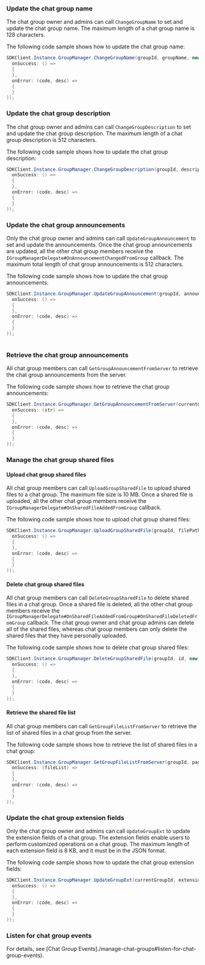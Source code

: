 <PlatformWrapper platform="windows">

### Update the chat group name

The chat group owner and admins can call `ChangeGroupName` to set and update the chat group name. The maximum length of a chat group name is 128 characters.

The following code sample shows how to update the chat group name:

```csharp
SDKClient.Instance.GroupManager.ChangeGroupName(groupId, groupName, new CallBack(
  onSuccess: () =>
  {
  },
  onError: (code, desc) =>
  {
  }
));
```

### Update the chat group description

The chat group owner and admins can call `ChangeGroupDescription` to set and update the chat group description. The maximum length of a chat group description is 512 characters.

The following code sample shows how to update the chat group description:

```csharp
SDKClient.Instance.GroupManager.ChangeGroupDescription(groupId, description, new CallBack(
  onSuccess: () =>
  {
  },
  onError: (code, desc) =>
  {
  }
));
```

### Update the chat group announcements

Only the chat group owner and admins can call `UpdateGroupAnnouncement` to set and update the announcements. Once the chat group announcements are updated, all the other chat group members receive the `IGroupManagerDelegate#OnAnnouncementChangedFromGroup` callback. The maximum total length of chat group announcements is 512 characters.

The following code sample shows how to update the chat group announcements:

```csharp
SDKClient.Instance.GroupManager.UpdateGroupAnnouncement(groupId, announcement, new CallBack(
  onSuccess: () =>
  {
  },
  onError: (code, desc) =>
  {
  }
));
       
```

### Retrieve the chat group announcements

All chat group members can call `GetGroupAnnouncementFromServer` to retrieve the chat group announcements from the server.

The following code sample shows how to retrieve the chat group announcements:

```csharp
SDKClient.Instance.GroupManager.GetGroupAnnouncementFromServer(currentGroupId, new ValueCallBack<string>(
  onSuccess: (str) =>
  {
  },
  onError: (code, desc) =>
  {
  }
));    
```

### Manage the chat group shared files

#### Upload chat group shared files

All chat group members can call `UploadGroupSharedFile` to upload shared files to a chat group. The maximum file size is 10 MB. Once a shared file is uploaded, all the other chat group members receive the `IGroupManagerDelegate#OnSharedFileAddedFromGroup` callback.

The following code sample shows how to upload chat group shared files:

```csharp
SDKClient.Instance.GroupManager.UploadGroupSharedFile(groupId, filePath, new CallBack(
  onSuccess: () =>
  {
  },
  onError: (code, desc) =>
  {
  }
));
```

#### Delete chat group shared files

All chat group members can call `DeleteGroupSharedFile` to delete shared files in a chat group. Once a shared file is deleted, all the other chat group members receive the `IGroupManagerDelegate#OnSharedFileAddedFromGroup#OnSharedFileDeletedFromGroup` callback. The chat group owner and chat group admins can delete all of the shared files, whereas chat group members can only delete the shared files that they have personally uploaded.

The following code sample shows how to delete chat group shared files:

```csharp
SDKClient.Instance.GroupManager.DeleteGroupSharedFile(groupId, id, new CallBack(
  onSuccess: () =>
  {
  },
  onError: (code, desc) =>
  {
  }
));
```

#### Retrieve the shared file list

All chat group members can call `GetGroupFileListFromServer` to retrieve the list of shared files in a chat group from the server.

The following code sample shows how to retrieve the list of shared files in a chat group:

```csharp
SDKClient.Instance.GroupManager.GetGroupFileListFromServer(groupId, pageNum, pageSize, handle: new ValueCallBack<List<GroupSharedFile>> (
  onSuccess: (fileList) =>
  {
  },
  onError: (code, desc) =>
  {
  }
));
```

### Update the chat group extension fields

Only the chat group owner and admins can call `UpdateGroupExt` to update the extension fields of a chat group. The extension fields enable users to perform customized operations on a chat group. The maximum length of each extension field is 8 KB, and it must be in the JSON format.

The following code sample shows how to update the chat group extension fields:

```csharp
SDKClient.Instance.GroupManager.UpdateGroupExt(currentGroupId, extension, new CallBack(
  onSuccess: () =>
  {
  },
  onError: (code, desc) =>
  {
  }
));
```

### Listen for chat group events

For details, see [Chat Group Events]./manage-chat-groups#listen-for-chat-group-events).

</PlatformWrapper>